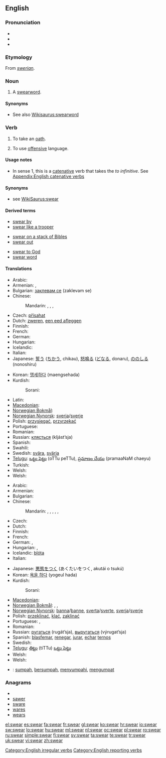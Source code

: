 ==English==

===Pronunciation===
* {{IPA|/ˈswɛəɻ/}}
* {{audio|en-us-swear.ogg|Audio (US)}}
* {{rhymes|ɛə(r)}}

===Etymology===
From {{etyl|ang}} ''[[swerian]]''.

===Noun===
{{en-noun}}

# A [[swearword]].

====Synonyms====
* See also [[Wikisaurus:swearword]]

===Verb===
{{en-verb|swears|swearing|swore|sworn}}

# {{intransitive}} {{transitive}} To take an [[oath]].
# {{intransitive}} To use [[offensive]] language.

====Usage notes====
* In sense 1, this is a [[catenative]] verb that takes the ''to infinitive''. See [[Appendix:English catenative verbs]]

====Synonyms====
* see [[WikiSaurus:swear]]

====Derived terms====
{{rel-top3|Terms derived from "swear"}}
* [[swear by]]
* [[swear like a trooper]]
{{rel-mid3}}
* [[swear on a stack of Bibles]]
* [[swear out]]
{{rel-mid3}}
* [[swear to God]]
* [[swear word]]
{{rel-bottom}}

====Translations====
{{trans-top|to take an oath}}
* Arabic: {{Arab|[[حلف]]}} {{unicode|(ħálafa)}}
* Armenian: {{qualifier|intransitive}} {{t-|hy|երդվել|tr=erdvel}},  {{qualifier|transitive}} {{t|hy|երդվեցնել|tr=erdvec’nel}}
* Bulgarian: [[заклевам се]] (zaklevam se)
* Chinese:
*: Mandarin: {{t|cmn|發誓|sc=Hani}},  {{t|cmn|发誓|tr=fāshì|sc=Hani}},  {{t|cmn|賭咒|sc=Hani}},  {{t|cmn|赌咒|tr=dǔzhòu|sc=Hani}}
* Czech: [[přísahat]]
* Dutch: [[zweren]], [[een eed afleggen]]
* Finnish: {{t+|fi|vannoa}}
* French: {{t+|fr|jurer}}
* German: {{t+|de|schwören}}
* Hungarian: {{t+|hu|esküszik}}
* Icelandic: {{t-|is|sverja}}
* Italian: {{t-|it|giurare}}
* Japanese: [[誓う]] ([[ちかう]], chikau), [[怒鳴る]] ([[どなる]], donaru), [[ののしる]] (nonoshiru)
{{trans-mid}}
* Korean: [[맹세하다]] (maengsehada)
* Kurdish:
*: Sorani: {{t|ku|سوێن خواردن|tr=swaen khwArdin|sc=ku-Arab}}
* Latin: {{t-|la|iurare|alt=iūrāre}}
* [[Macedonian]]: {{t|mk|се колне|tr=se kólne}}
* [[Norwegian Bokmål]]: {{t|no|sverge}}
* [[Norwegian Nynorsk]]: [[sverja]]/[[sverje]]
* Polish: [[przysięgać]], [[przyrzekać]]
* Portuguese: {{t+|pt|jurar}}
* Romanian: {{t+|ro|jura}}
* Russian: [[клясться]] (kljást’sja)
* Spanish: {{t-|es|jurar}}
* Swahili: {{t+|sw|yamini|xs=Swahili}}
* Swedish: [[svära]], [[svärja]]
* [[Telugu]]: [[ఒట్టు పెట్టు]] (oTTu peTTu), [[ప్రమాణం చేయు]] (pramaaNaM chaeyu)
* Turkish: {{t|tr|yemin etmek}}
* Welsh: {{t|cy|tyngu}}
* Welsh: {{t|cy|tyngu}}
{{trans-bottom}}

{{trans-top|to curse}}
* Arabic: {{Arab|[[شتم]]}} {{unicode|(šátama)}}
* Armenian: {{t-|hy|հայհոյել|tr=hayhoyel}}
* Bulgarian: {{t+|bg|псувам|tr=psuvam}}
* Chinese:
*: Mandarin: {{t|cmn|咒罵|sc=Hani}},  {{t|cmn|咒骂|tr=zhòumà|sc=Hani}},  {{t|cmn|醜詆|sc=Hani}},  {{t|cmn|丑诋|tr=chǒudǐ|sc=Hani}},  {{t|cmn|罵人|sc=Hani}},  {{t|cmn|骂人|tr=mà rén|sc=Hani}}
* Czech: {{t-|cs|klít}}
* Dutch: {{t-|nl|vloeken}}
* Finnish: {{t+|fi|kiroilla}}
* French: {{t+|fr|jurer}}
* German: {{t+|de|schimpfen}}, {{t+|de|fluchen}}
* Hungarian: {{t+|hu|káromkodik}}, {{t+|hu|szitkozódik}}
* Icelandic: [[blóta]]
* Italian: {{t+|it|insultare}}
{{trans-mid}}
* Japanese: [[悪態をつく]] (あくたいをつく, akutái o tsukú)
* Korean: [[욕을 하다]] (yogeul hada)
* Kurdish:
*: Sorani: {{t|ku|جوێن دان|tr=jwaen dAn|sc=ku-Arab}}
* [[Macedonian]]: {{t|mk|пцуе|tr=pcúe}}
* [[Norwegian Bokmål]]: {{t-|no|banne}}, {{t|no|sverge}}, {{t|no|sverte}}
* [[Norwegian Nynorsk]]: [[banna]]/[[banne]], [[sverta]]/[[sverte]], [[sverja]]/[[sverje]]
* Polish: [[przeklinać]], [[kląć]], [[zaklinać]]
* Portuguese: {{t+|pt|praguejar}}, {{t+|pt|xingar}}
* Romanian: {{t+|ro|înjura}}
* Russian: [[ругаться]] (rugát’sja), [[выругаться]] (výrugat’sja)
* Spanish: [[blasfemar]], [[renegar]], [[jurar]], [[echar]] [[terno]]s
* Swedish: {{t+|sv|svära}}
* [[Telugu]]: [[తిట్టు]] (tiTTu) [[ఒట్టు పెట్టు]]
* Welsh: {{t|cy|melltithio}}
* Welsh: {{t|cy|rhegi}}
{{trans-bottom}}

{{checktrans}}

* {{ttbc|Indonesian}}: [[sumpah]], [[sumpah|bersumpah]], [[sumpah|menyumpahi]], [[umpat|mengumpat]]

===Anagrams===
* {{alphagram|aersw}}
* [[sawer#English|sawer]]
* [[sware#English|sware]]
* [[wares#English|wares]]
* [[wears#English|wears]]

[[Category:English irregular verbs]]
[[Category:English reporting verbs]]

[[el:swear]]
[[es:swear]]
[[fa:swear]]
[[fr:swear]]
[[gl:swear]]
[[ko:swear]]
[[hr:swear]]
[[io:swear]]
[[sw:swear]]
[[lo:swear]]
[[hu:swear]]
[[ml:swear]]
[[nl:swear]]
[[oc:swear]]
[[pl:swear]]
[[ro:swear]]
[[ru:swear]]
[[simple:swear]]
[[fi:swear]]
[[sv:swear]]
[[ta:swear]]
[[te:swear]]
[[tr:swear]]
[[uk:swear]]
[[vi:swear]]
[[zh:swear]]